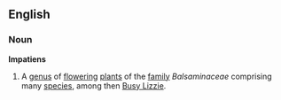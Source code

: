 ==English==
===Noun===
'''Impatiens'''
{{wikipedia}}
# A [[genus]] of [[flower]]ing [[plant]]s of the [[family]] ''Balsaminaceae'' comprising many [[species]], among then [[Busy Lizzie]].